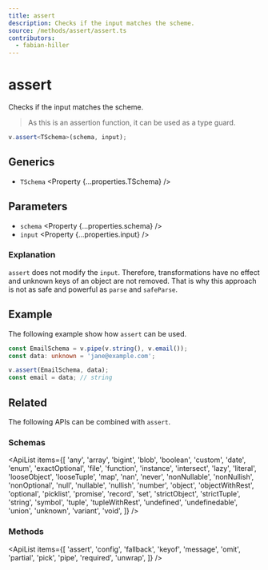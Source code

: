 ```yaml
---
title: assert
description: Checks if the input matches the scheme.
source: /methods/assert/assert.ts
contributors:
  - fabian-hiller
---
```



# assert

Checks if the input matches the scheme.

> As this is an assertion function, it can be used as a type guard.

```ts
v.assert<TSchema>(schema, input);
```

## Generics

- `TSchema` <Property {...properties.TSchema} />

## Parameters

- `schema` <Property {...properties.schema} />
- `input` <Property {...properties.input} />

### Explanation

`assert` does not modify the `input`. Therefore, transformations have no effect and unknown keys of an object are not removed. That is why this approach is not as safe and powerful as <Link href='../parse/'>`parse`</Link> and <Link href='../safeParse/'>`safeParse`</Link>.

## Example

The following example show how `assert` can be used.

```ts
const EmailSchema = v.pipe(v.string(), v.email());
const data: unknown = 'jane@example.com';

v.assert(EmailSchema, data);
const email = data; // string
```

## Related

The following APIs can be combined with `assert`.

### Schemas

<ApiList
  items={[
    'any',
    'array',
    'bigint',
    'blob',
    'boolean',
    'custom',
    'date',
    'enum',
    'exactOptional',
    'file',
    'function',
    'instance',
    'intersect',
    'lazy',
    'literal',
    'looseObject',
    'looseTuple',
    'map',
    'nan',
    'never',
    'nonNullable',
    'nonNullish',
    'nonOptional',
    'null',
    'nullable',
    'nullish',
    'number',
    'object',
    'objectWithRest',
    'optional',
    'picklist',
    'promise',
    'record',
    'set',
    'strictObject',
    'strictTuple',
    'string',
    'symbol',
    'tuple',
    'tupleWithRest',
    'undefined',
    'undefinedable',
    'union',
    'unknown',
    'variant',
    'void',
  ]}
/>

### Methods

<ApiList
  items={[
    'assert',
    'config',
    'fallback',
    'keyof',
    'message',
    'omit',
    'partial',
    'pick',
    'pipe',
    'required',
    'unwrap',
  ]}
/>
